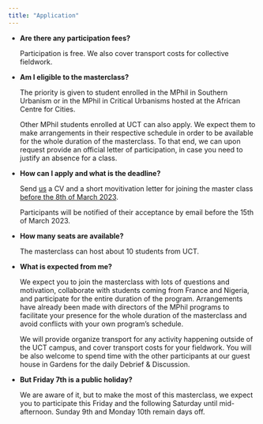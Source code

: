 ---
title: "Application"
---



-   **Are there any participation fees?**

    Participation is free. We also cover transport costs for collective fieldwork.

-   **Am I eligible to the masterclass?**

    The priority is given to student enrolled in the MPhil in Southern Urbanism or in the MPhil in Critical Urbanisms hosted at the African Centre for Cities.

    Other MPhil students enrolled at UCT can also apply. We expect them to make arrangements in their respective schedule in order to be available for the whole duration of the masterclass. To that end, we can upon request provide an official letter of participation, in case you need to justify an absence for a class. 

-   **How can I apply and what is the deadline?**

    Send [us](mailto:%20julien.migozzi@ouce.ox.ac.uk,%20laura.nkula@uct.ac.za,%20pauline.guinard@ens.fr) a CV and a short movitivation letter for joining the master class <ins>before the 8th of March 2023</ins>.
    
    Participants will be notified of their acceptance by email before the 15th of March 2023. 

-   **How many seats are available?**

    The masterclass can host about 10 students from UCT.

-   **What is expected from me?**

    We expect you to join the masterclass with lots of questions and motivation, collaborate with students coming from France and Nigeria, and participate for the entire duration of the program. Arrangements have already been made with directors of the MPhil programs to facilitate your presence for the whole duration of the masterclass and avoid conflicts with your own program's schedule.

    We will provide organize transport for any activity happening outside of the UCT campus, and cover transport costs for your fieldwork. You will be also welcome to spend time with the other participants at our guest house in Gardens for the daily Debrief & Discussion.

-   **But Friday 7th is a public holiday?**

    We are aware of it, but to make the most of this masterclass, we expect you to participate this Friday and the following Saturday until mid-afternoon. Sunday 9th and Monday 10th remain days off.
